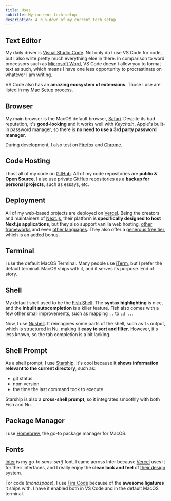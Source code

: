```yaml
---
title: Uses
subtitle: My current tech setup
description: A run-down of my current tech setup
---
```


## Text Editor

My daily driver is [Visual Studio Code](https://code.visualstudio.com). Not only do I use VS Code for code, but I also write pretty much everything else in there. In comparison to word processors such as [Microsoft Word](https://products.office.com/en-us/word), VS Code doesn't allow you to format text as such, which means I have one less opportunity to procrastinate on whatever I am writing.

VS Code also has an **amazing ecosystem of extensions**. Those I use are listed in my [Mac Setup](/mac-setup) process.

## Browser

My main browser is the MacOS default browser, [Safari](https://www.apple.com/safari/). Despite its bad reputation, it's **good-looking** and it works well with _Keychain_, Apple's built-in password manager, so there is **no need to use a 3rd party password manager**.

During development, I also test on [Firefox](https://www.mozilla.org/en-US/firefox/) and [Chrome](https://www.google.com/chrome/).

## Code Hosting

I host all of my code on [GitHub](https://github.com). All of my code repositories are **public & Open Source**. I also use private GitHub repositories as a **backup for personal projects**, such as essays, etc.

## Deployment

All of my web-based projects are deployed on [Vercel](https://vercel.com). Being the creators and maintainers of [Next.js](https://nextjs.org), their platform is **specifically designed to host Next.js applications**, but they also support vanilla web hosting, [other frameworks](https://vercel.com/new/templates) and even [other languages](https://vercel.com/docs/serverless-functions/supported-languages). They also offer a [generous free tier](https://vercel.com/pricing), which is an added bonus.

## Terminal

I use the default MacOS Terminal. Many people use [iTerm](https://iterm2.com), but I prefer the default terminal. MacOS ships with it, and it serves its purpose. End of story.

## Shell

My default shell used to be the [Fish Shell](https://fishshell.com). The **syntax highlighting** is nice, and the **inbuilt autocompletion** is a killer feature. Fish also comes with a few other small improvements, such as mapping `..` to `cd ..`.

Now, I use [Nushell](https://www.nushell.sh). It reimagines some parts of the shell, such as `ls` output, which is structured in Nu, making it **easy to sort and filter**. However, it's less known, so the tab completion is a bit lacking.

## Shell Prompt

As a shell prompt, I use [Starship](https://starship.rs). It's cool because it **shows information relevant to the current directory**, such as:

-   git status
-   npm version
-   the time the last command took to execute

Starship is also a **cross-shell prompt**, so it integrates smoothly with both Fish and Nu.

## Package Manager

I use [Homebrew](https://brew.sh), the go-to package manager for MacOS.

## Fonts

[Inter](https://rsms.me/inter/) is my go-to _sans-serif_ font. I came across Inter because [Vercel](https://vercel.com) uses it for their interfaces, and I really enjoy the **clean look and feel** of [their design system](https://vercel.com/design).

For code (_monospace_), I use [Fira Code](https://github.com/tonsky/FiraCode) because of the **awesome ligatures** it ships with. I have it enabled both in VS Code and in the default MacOS terminal.
